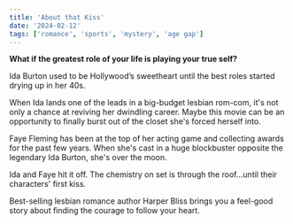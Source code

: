 ```yaml
---
title: 'About that Kiss'
date: '2024-02-12'
tags: ['romance', 'sports', 'mystery', 'age gap']
---
```


**What if the greatest role of your life is playing your true self?**

Ida Burton used to be Hollywood’s sweetheart until the best roles started drying up in her 40s.

When Ida lands one of the leads in a big-budget lesbian rom-com, it's not only a chance at reviving her dwindling career. Maybe this movie can be an opportunity to finally burst out of the closet she's forced herself into.

Faye Fleming has been at the top of her acting game and collecting awards for the past few years. When she's cast in a huge blockbuster opposite the legendary Ida Burton, she's over the moon.

Ida and Faye hit it off. The chemistry on set is through the roof...until their characters' first kiss.

Best-selling lesbian romance author Harper Bliss brings you a feel-good story about finding the courage to follow your heart.